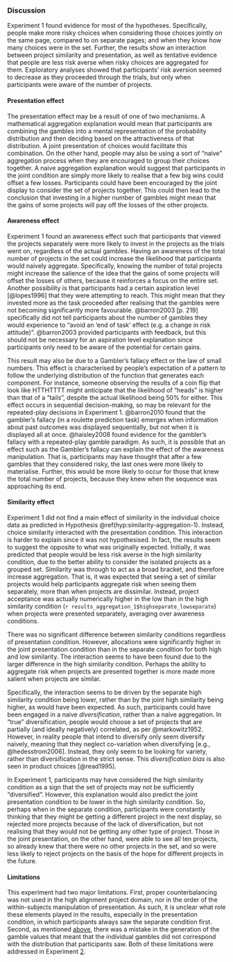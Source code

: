 ### Discussion {#discussion-aggregation-1}

Experiment 1 found evidence for most of the hypotheses. Specifically, people
make more risky choices when considering those choices jointly on the same page,
compared to on separate pages; and when they know how many choices were in the
set. Further, the results show an interaction between project similarity and
presentation, as well as tentative evidence that people are less risk averse
when risky choices are aggregated for them. Exploratory analyses showed that
participants' risk aversion seemed to decrease as they proceeded through the
trials, but only when participants were aware of the number of projects.

#### Presentation effect

The presentation effect may be a result of one of two mechanisms. A mathematical
aggregation explanation would mean that participants are combining the gambles
into a mental representation of the probability distribution and then deciding
based on the attractiveness of that distribution. A joint presentation of
choices would facilitate this combination. On the other hand, people may also be
using a sort of "naive" aggregation process when they are encouraged to group
their choices together. A naive aggregation explanation would suggest that
participants in the joint condition are simply more likely to realise that a few
big wins could offset a few losses. Participants could have been encouraged by
the joint display to consider the set of projects together. This could then lead
to the conclusion that investing in a higher number of gambles might mean that
the gains of some projects will pay off the losses of the other projects.

#### Awareness effect

Experiment 1 found an awareness effect such that participants that viewed the
projects separately were more likely to invest in the projects as the trials
went on, regardless of the actual gambles. Having an awareness of the total
number of projects in the set could increase the likelihood that participants
would naively aggregate. Specifically, knowing the number of total projects
might increase the salience of the idea that the gains of some projects will
offset the losses of others, because it reinforces a focus on the entire set.
Another possibility is that participants had a certain aspiration level
[@lopes1996] that they were attempting to reach. This might mean that they
invested more as the task proceeded after realising that the gambles were not
becoming significantly more favourable. @barron2003 [p. 219] specifically did
not tell participants about the number of gambles they would experience to
"avoid an 'end of task' effect (e.g. a change in risk attitude)". @barron2003
provided participants with feedback, but this should not be necessary for an
aspiration level explanation since participants only need to be aware of the
potential for certain gains.

This result may also be due to a Gambler's fallacy effect or the law of small
numbers. This effect is characterised by people's expectation of a pattern to
follow the underlying distribution of the function that generates each
component. For instance, someone observing the results of a coin flip that look
like HTTHTTTT might anticipate that the likelihood of "heads" is higher than
that of a "tails", despite the actual likelihood being 50% for either. This
effect occurs in sequential decision-making, so may be relevant for the
repeated-play decisions in Experiment 1. @barron2010 found that the gambler's
fallacy (in a roulette prediction task) emerges when information about past
outcomes was displayed sequentially, but not when it is displayed all at once.
@haisley2008 found evidence for the gambler's fallacy with a repeated-play
gamble paradigm. As such, it is possible that an effect such as the Gambler's
fallacy can explain the effect of the awareness manipulation. That is,
participants may have thought that after a few gambles that they considered
risky, the last ones were more likely to materialise. Further, this would be
more likely to occur for those that knew the total number of projects, because
they knew when the sequence was approaching its end.

#### Similarity effect {#similarity-discussion-aggregation-1}

Experiment 1 did not find a main effect of similarity in the individual choice
data as predicted in Hypothesis \@ref(hyp:similarity-aggregation-1). Instead,
choice similarity interacted with the presentation condition. This interaction
is harder to explain since it was not hypothesised. In fact, the results seem to
suggest the opposite to what was originally expected. Initially, it was
predicted that people would be less risk averse in the high similarity
condition, due to the better ability to consider the isolated projects as a
grouped set. Similarity was through to act as a broad bracket, and therefore
increase aggregation. That is, it was expected that seeing a set of similar
projects would help participants aggregate risk when seeing them separately,
more than when projects are dissimilar. Instead, project acceptance was actually
numerically higher in the low than in the high similarity condition
(`r results_aggregation_1$highseparate_lowseparate`) when projects were
presented separately, averaging over awareness conditions.

There was no significant difference between similarity conditions regardless of
presentation condition. However, allocations were significantly higher in the
joint presentation condition than in the separate condition for both high and
low similarity. The interaction seems to have been found due to the larger
difference in the high similarity condition. Perhaps the ability to aggregate
risk when projects are presented together is more made more salient when
projects are similar.

Specifically, the interaction seems to be driven by the separate high similarity
condition being lower, rather than by the joint high similarity being higher, as
would have been expected. As such, participants could have been engaged in a
naive *diversification*, rather than a naive aggregation. In "true"
diversification, people would choose a set of projects that are partially (and
ideally negatively) correlated, as per @markowitz1952. However, in reality
people that intend to diversify only seem diversify naively, meaning that they
neglect co-variation when diversifying [e.g., @hedesstrom2006]. Instead, they
only seem to be looking for variety, rather than diversification in the strict
sense. This *diversification bias* is also seen in product choices [@read1995].

In Experiment 1, participants may have considered the high similarity condition
as a sign that the set of projects may not be sufficiently "diversified".
However, this explanation would also predict the joint presentation condition to
be lower in the high similarity condition. So, perhaps when in the separate
condition, participants were constantly thinking that they might be getting a
different project in the next display, so rejected more projects because of the
lack of diversification, but not realising that they would not be getting any
other type of project. Those in the joint presentation, on the other hand, were
able to see all ten projects, so already knew that there were no other projects
in the set, and so were less likely to reject projects on the basis of the hope
for different projects in the future.

#### Limitations

This experiment had two major limitations. First, proper counterbalancing was
not used in the high alignment project domain, nor in the order of the
within-subjects manipulation of presentation. As such, it is unclear what role
these elements played in the results, especially in the presentation condition,
in which participants always saw the separate condition first. Second, as
mentioned [above](#outcome-distribution-materials-aggregation-1), there was a
mistake in the generation of the gamble values that meant that the individual
gambles did not correspond with the distribution that participants saw. Both of
these limitations were addressed in Experiment [2](#aggregation-2).
